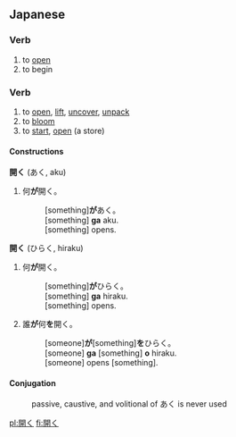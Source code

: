 ==Japanese==
{{ja-kanjitab|開}}

===Verb===
{{ja-verb|kk|type=1|tr=intrans|hira=あく|rom=aku}}

# to [[open]]
# to begin

===Verb===
{{ja-verb|kk|type=1|tr=both|hira=ひらく|rom=hiraku}}

# to [[open]], [[lift]], [[uncover]], [[unpack]]
# to [[bloom]]
# to [[start]], [[open]] (a store)

====Constructions====
'''開く''' (あく, aku)
# 何'''が'''開く。
#:[something]'''が'''あく。
#:[something] '''ga''' aku.
#:[something] opens.

'''開く''' (ひらく, hiraku)
# 何'''が'''開く。
#:[something]'''が'''ひらく。
#:[something] '''ga''' hiraku.
#:[something] opens.
# 誰'''が'''何'''を'''開く。
#:[someone]'''が'''[something]'''を'''ひらく。
#:[someone] '''ga''' [something] '''o''' hiraku. 
#:[someone] opens [something].

====Conjugation====
:passive, caustive, and volitional of あく is never used
{{ja-go-ku|開|あ|a}}
{{ja-go-ku|開|ひら|hira}}

[[pl:開く]]
[[fi:開く]]